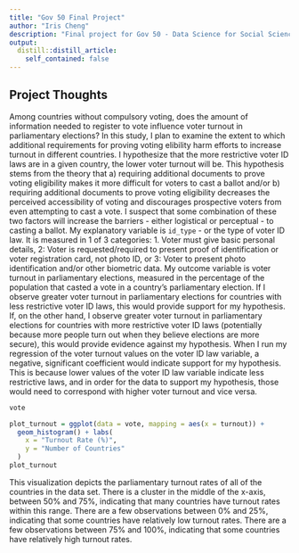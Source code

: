 ```yaml
---
title: "Gov 50 Final Project"
author: "Iris Cheng"
description: "Final project for Gov 50 - Data Science for Social Sciences."
output:
  distill::distill_article:
    self_contained: false
---
```




## Project Thoughts

Among countries without compulsory voting, does the amount of information needed to register to vote influence voter turnout in parliamentary elections? In this study, I plan to examine the extent to which additional requirements for proving voting elibility harm efforts to increase turnout in different countries. I hypothesize that the more restrictive voter ID laws are in a given country, the lower voter turnout will be. This hypothesis stems from the theory that a) requiring additional documents to prove voting eligibility makes it more difficult for voters to cast a ballot and/or b) requiring additional documents to prove voting eligibility decreases the perceived accessibility of voting and discourages prospective voters from even attempting to cast a vote. I suspect that some combination of these two factors will increase the barriers - either logistical or perceptual - to casting a ballot. My explanatory variable is `id_type` - or the type of voter ID law. It is measured in 1 of 3 categories: 1. Voter must give basic personal details, 2: Voter is requested/required to present proof of identification or voter registration card, not photo ID, or 3: Voter to present photo identification and/or other biometric data. My outcome variable is voter turnout in parliamentary elections, measured in the percentage of the population that casted a vote in a country's parliamentary election. If I observe greater voter turnout in parliamentary elections for countries with less restrictive voter ID laws, this would provide support for my hypothesis. If, on the other hand, I observe greater voter turnout in parliamentary elections for countries with more restrictive voter ID laws (potentially because more people turn out when they believe elections are more secure), this would provide evidence against my hypothesis. When I run my regression of the voter turnout values on the voter ID law variable, a negative, significant coefficient would indicate support for my hypothesis. This is because lower values of the voter ID law variable indicate less restrictive laws, and in order for the data to support my hypothesis, those would need to correspond with higher voter turnout and vice versa. 

```r
vote
```

```r
plot_turnout = ggplot(data = vote, mapping = aes(x = turnout)) + 
  geom_histogram() + labs(
    x = "Turnout Rate (%)",
    y = "Number of Countries"
  )
plot_turnout
```

This visualization depicts the parliamentary turnout rates of all of the countries in the data set. There is a cluster in the middle of the x-axis, between 50% and 75%, indicating that many countries have turnout rates within this range. There are a few observations between 0% and 25%, indicating that some countries have relatively low turnout rates. There are a few observations between 75% and 100%, indicating that some countries have relatively high turnout rates. 
